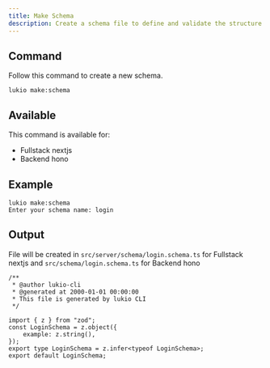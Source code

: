 ```yaml
---
title: Make Schema
description: Create a schema file to define and validate the structure of data used in the application.
---
```


## Command
Follow this command to create a new schema.
```plaintext
lukio make:schema
```

## Available
This command is available for:
- Fullstack nextjs
- Backend hono

## Example
```plaintext
lukio make:schema
Enter your schema name: login
```

## Output
File will be created in `src/server/schema/login.schema.ts` for Fullstack nextjs and `src/schema/login.schema.ts` for Backend hono
```plaintext
/**
 * @author lukio-cli
 * @generated at 2000-01-01 00:00:00
 * This file is generated by lukio CLI
 */

import { z } from "zod";
const LoginSchema = z.object({
	example: z.string(),
});
export type LoginSchema = z.infer<typeof LoginSchema>;
export default LoginSchema;
```
